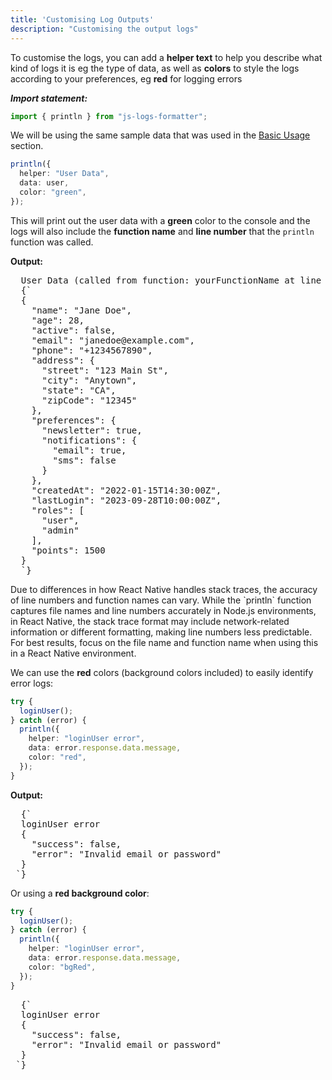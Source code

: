 ```yaml
---
title: 'Customising Log Outputs'
description: "Customising the output logs"
---
```





To customise the logs, you can add a **helper text** to help you describe what kind of logs it is eg the type of data, as well as **colors** to style the logs according to your preferences, eg **red** for logging errors

**_Import statement:_**

```typescript
import { println } from "js-logs-formatter";
```

We will be using the same sample data that was used in the [Basic Usage](../basic-usage#sample-data) section.

```typescript {4}
println({
  helper: "User Data",
  data: user,
  color: "green",
});
```

This will print out the user data with a **green** color to the console and the logs will also include the **function name** and **line number** that the `println` function was called.

**Output:**

<pre
  style={{
    color: "#00FF00",
    whiteSpace: "pre-wrap", 
    maxWidth: "100%",      
    overflowWrap: "break-word", 
    wordWrap: "break-word",  
    marginTop: 5
  }}
>
  User Data (called from function: yourFunctionName at line yourLineNumber)
  {`
  {
    "name": "Jane Doe",
    "age": 28,
    "active": false,
    "email": "janedoe@example.com",
    "phone": "+1234567890",
    "address": {
      "street": "123 Main St",
      "city": "Anytown",
      "state": "CA",
      "zipCode": "12345"
    },
    "preferences": {
      "newsletter": true,
      "notifications": {
        "email": true,
        "sms": false
      }
    },
    "createdAt": "2022-01-15T14:30:00Z",
    "lastLogin": "2023-09-28T10:00:00Z",
    "roles": [
      "user",
      "admin"
    ],
    "points": 1500
  }
  `}
</pre>

<Aside type="caution" title="Note">
  Due to differences in how React Native handles stack traces, the accuracy of line numbers and function names can vary. While the `println` function captures file names and line numbers accurately in Node.js environments, in React Native, the stack trace format may include network-related information or different formatting, making line numbers less predictable. For best results, focus on the file name and function name when using this in a React Native environment.
</Aside>



We can use the **red** colors (background colors included) to easily identify error logs:

```typescript {7}
try {
  loginUser();
} catch (error) {
  println({
    helper: "loginUser error",
    data: error.response.data.message,
    color: "red",
  });
}
```

**Output:**

<pre style={{ color: "#FF6B6B",   
    whiteSpace: "pre-wrap", 
    maxWidth: "100%",      
    overflowWrap: "break-word", 
    wordWrap: "break-word",  
   }}>
  {`
  loginUser error
  { 
    "success": false, 
    "error": "Invalid email or password"
  }
 `}
</pre>

Or using a **red background color**:

```typescript {7}
try {
  loginUser();
} catch (error) {
  println({
    helper: "loginUser error",
    data: error.response.data.message,
    color: "bgRed",
  });
}
```



<pre style={{ backgroundColor: "#FF6F6F",
    color: "#000000",
    marginTop: 30, 
    padding:10,
     borderRadius: 5,   
    whiteSpace: "pre-wrap", 
    maxWidth: "100%",      
    overflowWrap: "break-word", 
    wordWrap: "break-word",  
   }}>
  {`
  loginUser error
  { 
    "success": false, 
    "error": "Invalid email or password"
  }
 `}
</pre>
